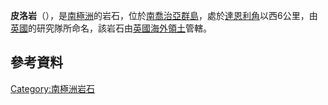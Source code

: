 {{coord|54|27|S|36|55|W|display=title}}

'''皮洛岩'''（{{lang-en|Pillow Rock}}），是[[南極洲|南極洲]]的岩石，位於[[南喬治亞群島|南喬治亞群島]]，處於[[達恩利角_(南喬治亞島)|達恩利角]]以西6公里，由[[英國|英國]]的研究隊所命名，該岩石由[[英國海外領土|英國海外領土]]管轄。

==參考資料==
{{usgs-gazetteer}}

{{Antarctica-geo-stub}}
[[Category:南極洲岩石|Category:南極洲岩石]]